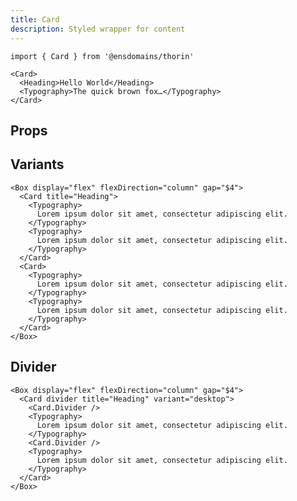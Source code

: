 ```yaml
---
title: Card
description: Styled wrapper for content
---
```


```tsx
import { Card } from '@ensdomains/thorin'
```

```tsx live=true expand=true backgroundColor=foregroundTertiary
<Card>
  <Heading>Hello World</Heading>
  <Typography>The quick brown fox…</Typography>
</Card>
```

## Props

<PropsTable sourceLink={sourceLink} types={types} />

## Variants

```tsx live=true
<Box display="flex" flexDirection="column" gap="$4">
  <Card title="Heading">
    <Typography>
      Lorem ipsum dolor sit amet, consectetur adipiscing elit.
    </Typography>
    <Typography>
      Lorem ipsum dolor sit amet, consectetur adipiscing elit.
    </Typography>
  </Card>
  <Card>
    <Typography>
      Lorem ipsum dolor sit amet, consectetur adipiscing elit.
    </Typography>
    <Typography>
      Lorem ipsum dolor sit amet, consectetur adipiscing elit.
    </Typography>
  </Card>
</Box>
```

## Divider

```tsx live=true
<Box display="flex" flexDirection="column" gap="$4">
  <Card divider title="Heading" variant="desktop">
    <Card.Divider />
    <Typography>
      Lorem ipsum dolor sit amet, consectetur adipiscing elit.
    </Typography>
    <Card.Divider />
    <Typography>
      Lorem ipsum dolor sit amet, consectetur adipiscing elit.
    </Typography>
  </Card>
</Box>
```
